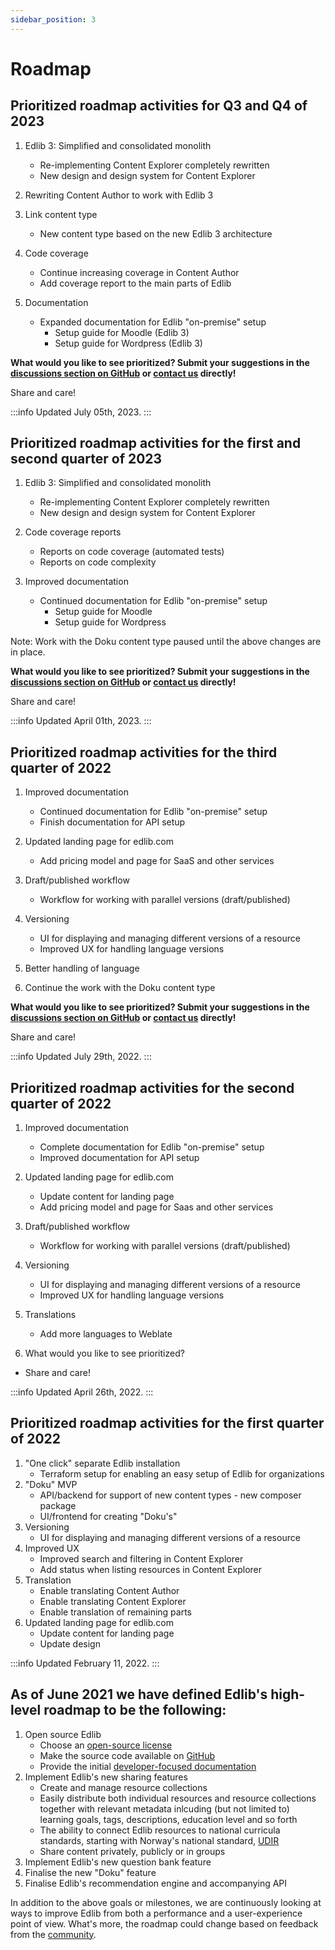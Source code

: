 ```yaml
---
sidebar_position: 3
---
```


# Roadmap

## Prioritized roadmap activities for Q3 and Q4 of 2023

1. Edlib 3: Simplified and consolidated monolith
	* Re-implementing Content Explorer completely rewritten
	* New design and design system for Content Explorer
	
	
2. Rewriting Content Author to work with Edlib 3 

3. Link content type
	* New content type based on the new Edlib 3 architecture 

4. Code coverage
	* Continue increasing coverage in Content Author
	* Add coverage report to the main parts of Edlib 

5. Documentation
	* Expanded documentation for Edlib "on-premise" setup
		* Setup guide for Moodle (Edlib 3)
		* Setup guide for Wordpress (Edlib 3)


**What would you like to see prioritized? Submit your suggestions in the [discussions section on GitHub](https://github.com/cerpus/Edlib/discussions) or [contact us](mailto:support@edlib.com) directly!** 

Share and care!


:::info 
Updated July 05th, 2023. 
:::

## Prioritized roadmap activities for the first and second quarter of 2023

1. Edlib 3: Simplified and consolidated monolith
	* Re-implementing Content Explorer completely rewritten
	* New design and design system for Content Explorer
	
2. Code coverage reports
	* Reports on code coverage (automated tests)
	* Reports on code complexity

3. Improved documentation
	* Continued documentation for Edlib "on-premise" setup
		* Setup guide for Moodle
		* Setup guide for Wordpress


Note: Work with the Doku content type paused until the above changes are in place.

**What would you like to see prioritized? Submit your suggestions in the [discussions section on GitHub](https://github.com/cerpus/Edlib/discussions) or [contact us](mailto:support@edlib.com) directly!** 

Share and care!


:::info 
Updated April 01th, 2023. 
:::

## Prioritized roadmap activities for the third quarter of 2022

1. Improved documentation
	* Continued documentation for Edlib "on-premise" setup
	* Finish documentation for API setup

2. Updated landing page for edlib.com
	* Add pricing model and page for SaaS and other services

3. Draft/published workflow
	* Workflow for working with parallel versions (draft/published)

4. Versioning
	* UI for displaying and managing different versions of a resource
	* Improved UX for handling language versions

5. Better handling of language

6. Continue the work with the Doku content type


**What would you like to see prioritized? Submit your suggestions in the [discussions section on GitHub](https://github.com/cerpus/Edlib/discussions) or [contact us](mailto:support@edlib.com) directly!** 

Share and care!


:::info 
Updated July 29th, 2022. 
:::

## Prioritized roadmap activities for the second quarter of 2022

1. Improved documentation
	* Complete documentation for Edlib "on-premise" setup
	* Improved documentation for API setup

2. Updated landing page for edlib.com
	* Update content for landing page
	* Add pricing model and page for Saas and other services

3. Draft/published workflow
	* Workflow for working with parallel versions (draft/published)

4. Versioning
	* UI for displaying and managing different versions of a resource
	* Improved UX for handling language versions

5. Translations
	* Add more languages to Weblate

6. What would you like to see prioritized? 

- Share and care!


:::info 
Updated April 26th, 2022. 
:::




## Prioritized roadmap activities for the first quarter of 2022

1. "One click" separate Edlib installation
	* Terraform setup for enabling an easy setup of Edlib for organizations
2. "Doku" MVP
	* API/backend for support of new content types - new composer package
	* UI/frontend for creating "Doku's" 
3. Versioning
	* UI for displaying and managing different versions of a resource
4. Improved UX
	* Improved search and filtering in Content Explorer
	* Add status when listing resources in Content Explorer
5. Translation 
	* Enable translating Content Author
	* Enable translating Content Explorer
	* Enable translation of remaining parts
6. Updated landing page for edlib.com
	* Update content for landing page
	* Update design

:::info 
Updated February 11, 2022. 
:::

## As of June 2021 we have defined Edlib's high-level roadmap to be the following:

1. Open source Edlib
    * Choose an [open-source license](https://github.com/cerpus/Edlib/blob/master/LICENSE)
    * Make the source code available on [GitHub](https://github.com/cerpus/Edlib)
    * Provide the initial [developer-focused documentation](https://github.com/cerpus/Edlib/issues/1)
2. Implement Edlib's new sharing features
    * Create and manage resource collections
    * Easily distribute both individual resources and resource collections together with relevant metadata inlcuding (but not limited to) learning goals, tags, descriptions, education level and so forth
    * The ability to connect Edlib resources to national curricula standards, starting with Norway's national standard, [UDIR](https://www.udir.no/laring-og-trivsel/lareplanverket/)
    * Share content privately, publicly or in groups 
3. Implement Edlib's new question bank feature
4. Finalise the new &quot;Doku&quot; feature
5. Finalise Edlib's recommendation engine and accompanying API

In addition to the above goals or milestones, we are continuously looking at ways to improve Edlib from both a performance and a user-experience point of view. What's more, the roadmap could change based on feedback from the [community](../developers/contributing).

